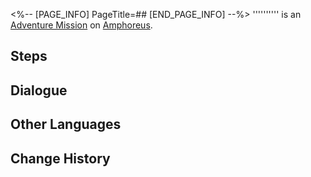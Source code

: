 <%-- [PAGE_INFO]
PageTitle=##
[END_PAGE_INFO] --%>
{{Stub|Dialogue.}}
{{Mission Infobox
|id            = 3040100
|title         = 
|image         = <!--Mission .png-->
|type          = Adventure
|event_name    = 
|chapter       = 
|requirements  = [[Trailblaze Mission]] ''[[Silver Chariot, Away to that Blackened Land]]'' completed
|summary       = <!--official mission summary from Fate's Atlas-->
|characters    = Trailblazer
|startLocation = [[Amphoreus]] - [[Vortex of Genesis]]
|world         = Amphoreus
|area          = Vortex of Genesis
|prev          = 
|next          = 
|rewards       = 
}}
'''''''''' is an [[Adventure Mission]] on [[Amphoreus]].

==Steps==


<!--
==Gameplay Notes==

--><!--
==Trial Character==

-->
==Dialogue==
{{Stub Dialogue}}

{{Dialogue End}}

==Other Languages==
{{Other Languages
|en   = 
|zhs  = 
|zht  = 
|ja   = 
|ko   = 
|es   = 
|fr   = 
|ru   = 
|th   = 
|vi   = 
|de   = 
|id   = 
|pt   = 
}}

==Change History==
{{Change History|3.3}}
